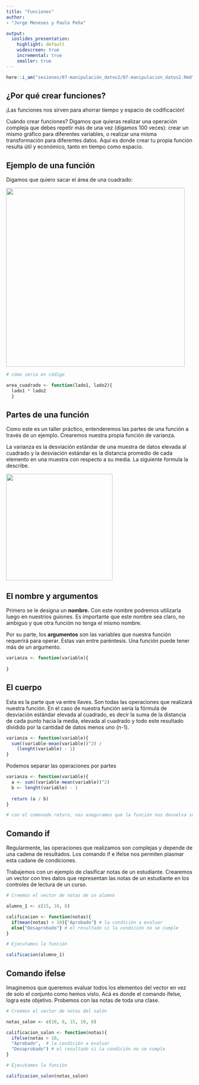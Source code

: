 ```yaml
---
title: "Funciones"
author:
- "Jorge Meneses y Paulo Peña"

output:
  ioslides_presentation:
    highlight: default
    widescreen: true
    incremental: true
    smaller: true
---
```


```r
here::i_am("sesiones/07-manipulación_datos2/07-manipulacion_datos2.Rmd")
```

## ¿Por qué crear funciones?

¡Las funciones nos sirven para ahorrar tiempo y espacio de codificación!

Cuándo crear funciones? Digamos que quieras realizar una operación compleja que debes repetir más de una vez (digamos 100 veces): crear un mismo gráfico para diferentes variables, o realizar una misma transformación para diferentes datos. Aquí es donde crear tu propia función resulta útil y económico, tanto en tiempo como espacio.

## Ejemplo de una función {.smaller}

Digamos que quiero sacar el área de una cuadrado:

![](images/10%20-%20funcion.png){width="482"}

```r
# cómo seria en código

area_cuadrado <- function(lado1, lado2){
  lado1 * lado2
  }
```

## Partes de una función {.smaller}

Como este es un taller práctico, entenderemos las partes de una función a través de un ejemplo. Crearemos nuestra propia función de varianza.

La varianza es la desviación estándar de una muestra de datos elevada al cuadrado y la desviación estándar es la distancia promedio de cada elemento en una muestra con respecto a su media. La siguiente formula la describe.

![](images/10%20-%20varianza.png){width="287"}

## El nombre y argumentos {.smaller}

Primero se le designa un **nombre.** Con este nombre podremos utilizarla luego en nuestrios guiones. Es importante que este nombre sea claro, no ambiguo y que otra función no tenga el mismo nombre.

Por su parte, los **argumentos** son las variables que nuestra función requerirá para operar. Estas van entre paréntesis. Una función puede tener más de un argumento.

```r

varianza <- function(variable){
  
}

```

## El cuerpo {.smaller}

Esta es la parte que va entre llaves. Son todas las operaciones que realizará nuestra función. En el caso de nuestra función sería la fórmula de desviación estándar elevada al cuadrado, es decir la suma de la distancia de cada punto hacia la media, elevada al cuadrado y todo este resultado dividido por la cantidad de datos menos uno (n-1).

```r

varianza <- function(variable){
  sum((variable-mean(variable))^2) / 
    (lenght(variable) - 1)
}

```

Podemos separar las operaciones por partes

```r

varianza <- function(variable){
  a <- sum((variable-mean(variable))^2)
  b <- lenght(variable) - 1
  
  return (a / b)
}

# con el comenado return, nos aseguramos que la función nos devuelva solo el resultado final
```

## Comando if {.smaller}

Regularmente, las operaciones que realizamos son complejas y depende de una cadena de resultados. Los comando if e ifelse nos permiten plasmar esta cadane de condiciones.

Trabajemos con un ejemplo de clasificar notas de un estudiante. Crearemos un vector con tres datos que representan las notas de un estudiante en los controles de lectura de un curso.

```r

# Creemos el vector de notas de un alumno

alumno_1 <- c(15, 10, 8)

calificacion <- function(notas){
  if(mean(notas) > 10){"Aprobado"} # la condición a evaluar
  else{"Desaprobado"} # el resultado si la condición no se cumple
}

# Ejecutamos la función

calificacion(alumno_1) 

```

## Comando ifelse {.smaller}

Imaginemos que queremos evaluar todos los elementos del vector en vez de solo el conjunto como hemos visto. Acá es donde el comando ifelse, logra este objetivo. Probemos con las notas de toda una clase.

```r

# Creemos el vector de notas del salón

notas_salon <- c(10, 8, 15, 10, 8)

calificacion_salon <- function(notas){
  ifelse(notas > 10,
  "Aprobado",  # la condición a evaluar
  "Desaprobado") # el resultado si la condición no se cumple
}

# Ejecutamos la función

calificacion_salon(notas_salon) 

```
